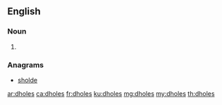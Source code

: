 ==English==

===Noun===
{{head|en|plural}}

# {{plural of|dhole|lang=en}}

===Anagrams===
* [[sholde#English|sholde]]

[[ar:dholes]]
[[ca:dholes]]
[[fr:dholes]]
[[ku:dholes]]
[[mg:dholes]]
[[my:dholes]]
[[th:dholes]]